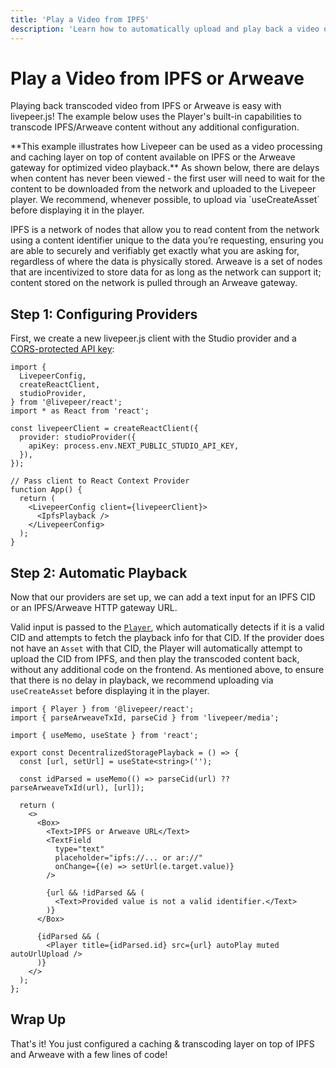 ```yaml
---
title: 'Play a Video from IPFS'
description: 'Learn how to automatically upload and play back a video on IPFS and Arweave with livepeer.js'
---
```



# Play a Video from IPFS or Arweave

Playing back transcoded video from IPFS or Arweave is easy with livepeer.js! The example below uses the Player's built-in capabilities to transcode IPFS/Arweave content without any additional configuration.

<Callout type="warning" emoji="⚠️">
  **This example illustrates how Livepeer can be used as a video processing and caching layer on top of content available on IPFS or the Arweave gateway   for optimized video playback.** As shown below, there are delays when content has never been viewed - the first user will need to wait for the content   to be downloaded from the network and uploaded to the Livepeer player. We recommend, whenever possible, to upload via `useCreateAsset` before       displaying  it in the player.
</Callout>

IPFS is a network of nodes that allow you to read content from the network using a content identifier unique to the data you’re requesting, ensuring you are able to securely and verifiably get exactly what you are asking for, regardless of where the data is physically stored. Arweave is a set of nodes that are incentivized to store data for as long as the network can support it; content stored on the network is pulled through an Arweave gateway.

<DecentralizedStoragePlayback />

## Step 1: Configuring Providers

First, we create a new livepeer.js client with the Studio provider and a [CORS-protected API key](/react/providers/studio#apikey):

```tsx
import {
  LivepeerConfig,
  createReactClient,
  studioProvider,
} from '@livepeer/react';
import * as React from 'react';

const livepeerClient = createReactClient({
  provider: studioProvider({
    apiKey: process.env.NEXT_PUBLIC_STUDIO_API_KEY,
  }),
});

// Pass client to React Context Provider
function App() {
  return (
    <LivepeerConfig client={livepeerClient}>
      <IpfsPlayback />
    </LivepeerConfig>
  );
}
```

## Step 2: Automatic Playback

Now that our providers are set up, we can add a text input for an IPFS CID or an IPFS/Arweave HTTP gateway URL. 

Valid input is passed to the [`Player`](/react/Player), which automatically detects if it is a valid CID and attempts
to fetch the playback info for that CID. If the provider does not have an `Asset` with that CID, the Player will automatically attempt
to upload the CID from IPFS, and then play the transcoded content back, without any additional code on the frontend. As mentioned above, to ensure that there is no delay in playback, we recommend uploading via `useCreateAsset` before displaying it in the player. 

```tsx
import { Player } from '@livepeer/react';
import { parseArweaveTxId, parseCid } from 'livepeer/media';

import { useMemo, useState } from 'react';

export const DecentralizedStoragePlayback = () => {
  const [url, setUrl] = useState<string>('');

  const idParsed = useMemo(() => parseCid(url) ?? parseArweaveTxId(url), [url]);

  return (
    <>
      <Box>
        <Text>IPFS or Arweave URL</Text>
        <TextField
          type="text"
          placeholder="ipfs://... or ar://"
          onChange={(e) => setUrl(e.target.value)}
        />

        {url && !idParsed && (
          <Text>Provided value is not a valid identifier.</Text>
        )}
      </Box>

      {idParsed && (
        <Player title={idParsed.id} src={url} autoPlay muted autoUrlUpload />
      )}
    </>
  );
};
```

## Wrap Up

That's it! You just configured a caching & transcoding layer on top of IPFS and Arweave with a few lines of code!
